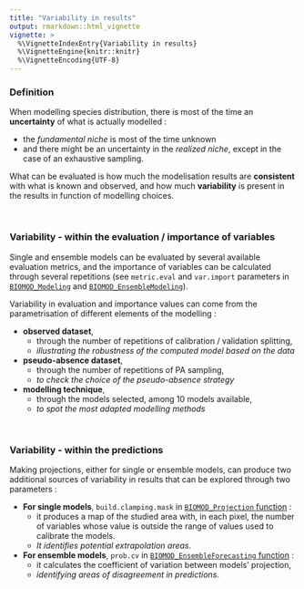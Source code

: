 ```yaml
---
title: "Variability in results"
output: rmarkdown::html_vignette
vignette: >
  %\VignetteIndexEntry{Variability in results}
  %\VignetteEngine{knitr::knitr}
  %\VignetteEncoding{UTF-8}
---
```


<link rel="stylesheet" href="https://use.fontawesome.com/releases/v5.0.13/css/all.css" integrity="sha384-DNOHZ68U8hZfKXOrtjWvjxusGo9WQnrNx2sqG0tfsghAvtVlRW3tvkXWZh58N9jp" crossorigin="anonymous">



### <i class="fas fa-address-card"></i> Definition

When modelling species distribution, there is most of the time an **uncertainty** of what is actually modelled :

- the *fundamental niche* is most of the time unknown
- and there might be an uncertainty in the *realized niche*, except in the case of an exhaustive sampling.

What can be evaluated is how much the modelisation results are **consistent** with what is known and observed, and how much **variability** is present in the results in function of modelling choices.

</br>


### <i class="fas fa-chart-bar"></i> Variability - within the evaluation / importance of variables

Single and ensemble models can be evaluated by several available evaluation metrics, and the importance of variables can be calculated through several repetitions (see `metric.eval` and `var.import` parameters in [`BIOMOD_Modeling`](../reference/BIOMOD_Modeling.html) and [`BIOMOD_EnsembleModeling`](../reference/BIOMOD_EnsembleModeling.html)).

Variability in evaluation and importance values can come from the parametrisation of different elements of the modelling :

- **observed dataset**, 
    + through the number of repetitions of calibration / validation splitting, 
    + *illustrating the robustness of the computed model based on the data*
- **pseudo-absence dataset**, 
    + through the number of repetitions of PA sampling, 
    + *to check the choice of the pseudo-absence strategy* 
- **modelling technique**, 
    + through the models selected, among 10 models available, 
    + *to spot the most adapted modelling methods*

</br>

### <i class="fas fa-map"></i> Variability - within the predictions

Making projections, either for single or ensemble models, can produce two additional sources of variability in results that can be explored through two parameters :

- **For single models**, `build.clamping.mask` in [`BIOMOD_Projection` function](../reference/BIOMOD_Projection.html) : 
    + it produces a map of the studied area with, in each pixel, the number of variables whose value is outside the range of values used to calibrate the models.
    + *It identifies potential extrapolation areas.*

- **For ensemble models**, `prob.cv` in [`BIOMOD_EnsembleForecasting` function](../reference/BIOMOD_EnsembleForecasting.html) : 
    + it calculates the coefficient of variation between models' projection, 
    + *identifying areas of disagreement in predictions*.

